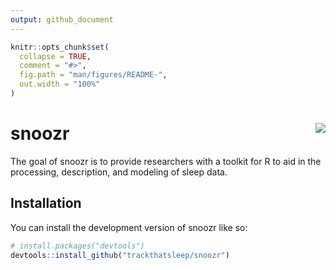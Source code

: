 ```yaml
---
output: github_document
---
```


<!-- README.md is generated from README.Rmd. Please edit that file -->

```r
knitr::opts_chunk$set(
  collapse = TRUE,
  comment = "#>",
  fig.path = "man/figures/README-",
  out.width = "100%"
)
```

# snoozr <img src="man/figures/logo.png" align="right" />

<!-- badges: start -->
<!-- badges: end -->

The goal of snoozr is to provide researchers with a toolkit for R to aid in the processing, description, and modeling of sleep data. 

## Installation

You can install the development version of snoozr like so:

``` r
# install.packages("devtools")
devtools::install_github("trackthatsleep/snoozr")
```


